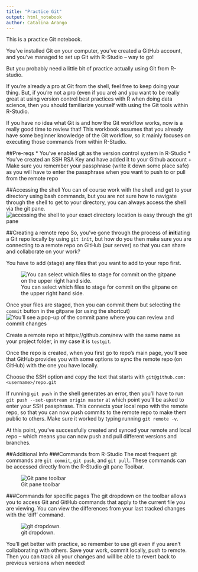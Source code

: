 ```yaml
---
title: "Practice Git"
output: html_notebook
author: Catalina Arango
---
```


This is a practice Git notebook.

You've installed Git on your computer, you've created a GitHub account, and you've managed to set up Git with R-Studio -- way to go!

But you probably need a little bit of practice actually using Git from R-studio. 

If you're already a pro at Git from the shell, feel free to keep doing your thing. But, if you're not a pro (even if you are) and you want to be really great at using version control best practices with R when doing data science, then you should familiarize yourself with using the Git tools within R-Studio.

If you have no idea what Git is and how the Git workflow works, now is a really good time to review that! This workbook assumes that you already have some beginner knowledge of the Git workflow, so it mainly focuses on executing those commands from within R-Studio. 

##Pre-reqs
* You've enabled git as the version control system in R-Studio
* You've created an SSH RSA Key and have added it to your Github account
    + Make sure you remember your passphrase (write it down some place safe) as you will have to enter the passphrase when you want to push to or pull from the remote repo

##Accessing the shell
You can of course work with the shell and get to your directory using bash commands, but you are not sure how to navigate through the shell to get to your directory, you can always access the shell via the git pane.
![accessing the shell to your exact directory location is easy through the git pane](shell_access.png)

##Creating a remote repo
So, you've gone through the process of **init**iating a Git repo locally by using `git init`, but how do you then make sure you are connecting to a remote repo on GitHub (our server) so that you can share and collaborate on your work?

You have to add (stage) any files that you want to add to your repo first.

![You can select which files to stage for commit on the gitpane on the upper right hand side.](staged_gitpane.png)

Once your files are staged, then you can commit them but selecting the `commit` button in the gitpane (or using the shortcut)
![You'll see a pop-up of the commit pane where you can review and commit changes](commit_pane.png)

Create a remote repo at https://github.com/new with the same name as your project folder, in my case it is `testgit`.

Once the repo is created, when you first go to repo's main page, you'll see that GitHub provides you with some options to sync the remote repo (on GitHub) with the one you have locally.

Choose the SSH option and copy the text that starts with `git@github.com:<username>/repo.git`

If running `git push` in the shell generates an error, then you'll have to run `git push --set-upstream origin master` at which point you'll be asked to enter your SSH passphrase. This connects your local repo with the remote repo, so that you can now push commits to the remote repo to make them public to others. Make sure it worked by typing running `git remote -v`.

At this point, you've successfully created and synced your remote and local repo -- which means you can now push and pull different versions and branches.

##Additional Info
###Commands from R-Studio
The most frequent git commands are `git commit`, `git push`, and `git pull`. These commands can be accessed directly from the R-Studio git pane Toolbar.

![Git pane toolbar](git_pane_toolbar.png)

###Commands for specific pages
The git dropdown on the toolbar allows you to access Git and GitHub commands that apply to the current file you are viewing. You can view the differences from your last tracked changes with the 'diff' command. 

![git dropdown.](git_dropdown.png)

You'll get better with practice, so remember to use git even if you aren't collaborating with others. Save your work, commit locally, push to remote. Then you can track all your changes and will be able to revert back to previous versions when needed!




